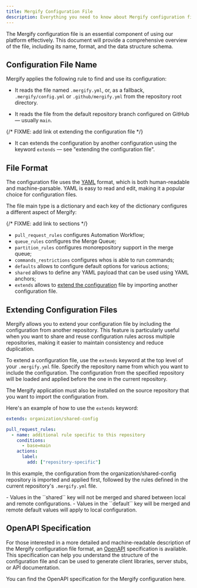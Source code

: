 ```yaml
---
title: Mergify Configuration File
description: Everything you need to know about Mergify configuration file
---
```



The Mergify configuration file is an essential component of using our platform
effectively. This document will provide a comprehensive overview of the file,
including its name, format, and the data structure schema.

## Configuration File Name

Mergify applies the following rule to find and use its configuration:

- It reads the file named `.mergify.yml`, or, as a fallback,
  `.mergify/config.yml` or `.github/mergify.yml` from the repository root
  directory.

- It reads the file from the default repository branch configured on GitHub —
  usually `main`.

{/* FIXME: add link ot extending the configuration file */}

- It can extends the configuration by another configuration using the keyword
  `extends` — see "extending the configuration file".


## File Format

The configuration file uses the [YAML](https://yaml.org/) format, which is both
human-readable and machine-parsable. YAML is easy to read and edit, making it a
popular choice for configuration files.

The file main type is a dictionary and each key of the dictionary configures a
different aspect of Mergify:

{/* FIXME: add link to sections */}

- `pull_request_rules` configures Automation Workflow;
- `queue_rules` configures the Merge Queue;
- `partition_rules` configures monorepository support in the merge queue;
- `commands_restrictions` configures whos is able to run commands;
- `defaults` allows to configure default options for various actions;
- `shared` allows to define any YAML payload that can be used using YAML
  anchors;
- `extends` allows to [extend the
  configuration](.#extending-configuration-files) file by importing another
  configuration file.


## Extending Configuration Files

Mergify allows you to extend your configuration file by including the
configuration from another repository. This feature is particularly useful when
you want to share and reuse configuration rules across multiple repositories,
making it easier to maintain consistency and reduce duplication.

To extend a configuration file, use the `extends` keyword at the top level of your
`.mergify.yml` file. Specify the repository name from which you want to include the
configuration. The configuration from the specified repository will be loaded and
applied before the one in the current repository.

<Alert>
  The Mergify application must also be installed on the source repository
  that you want to import the configuration from.
</Alert>

Here's an example of how to use the `extends` keyword:

```yaml
extends: organization/shared-config

pull_request_rules:
  - name: additional rule specific to this repository
    conditions:
      - base=main
    actions:
      label:
        add: ["repository-specific"]
```


In this example, the configuration from the organization/shared-config
repository is imported and applied first, followed by the rules defined in the
current repository's `.mergify.yml` file.



<Alert>
   - Values in the ``shared`` key will not be merged and shared between local and
   remote configurations.
   - Values in the ``default`` key will be merged and remote default values will
   apply to local configuration.
</Alert>


## OpenAPI Specification

For those interested in a more detailed and machine-readable description of the
Mergify configuration file format, an [OpenAPI](https://www.openapis.org/)
specification is available. This specification can help you understand the
structure of the configuration file and can be used to generate client
libraries, server stubs, or API documentation.

You can find <DownloadLink path='/mergify-configuration-openapi.json'>the OpenAPI specification for the Mergify configuration here</DownloadLink>.
